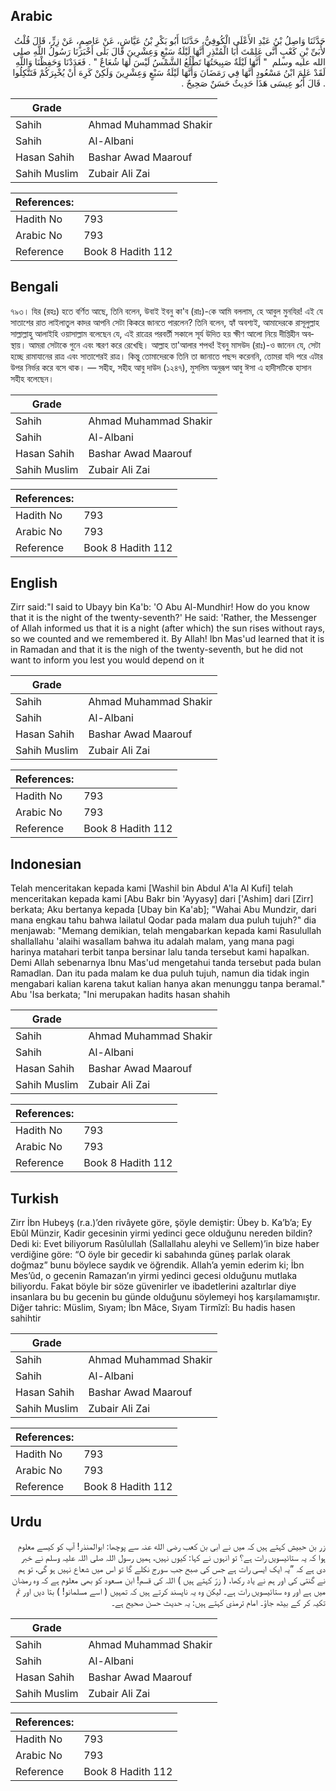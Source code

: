 ## Arabic


<div dir="rtl" lang="ar" style={{fontSize:'larger',backgroundColor:'#f8f9fa',padding:20}}>
حَدَّثَنَا وَاصِلُ بْنُ عَبْدِ الأَعْلَى الْكُوفِيُّ، حَدَّثَنَا أَبُو بَكْرِ بْنُ عَيَّاشٍ، عَنْ عَاصِمٍ، عَنْ زِرٍّ، قَالَ قُلْتُ لأُبَىِّ بْنِ كَعْبٍ أَنَّى عَلِمْتَ أَبَا الْمُنْذِرِ أَنَّهَا لَيْلَةُ سَبْعٍ وَعِشْرِينَ قَالَ بَلَى أَخْبَرَنَا رَسُولُ اللَّهِ صلى الله عليه وسلم ‏ "‏ أَنَّهَا لَيْلَةٌ صَبِيحَتُهَا تَطْلُعُ الشَّمْسُ لَيْسَ لَهَا شُعَاعٌ ‏"‏ ‏.‏ فَعَدَدْنَا وَحَفِظْنَا وَاللَّهِ لَقَدْ عَلِمَ ابْنُ مَسْعُودٍ أَنَّهَا فِي رَمَضَانَ وَأَنَّهَا لَيْلَةُ سَبْعٍ وَعِشْرِينَ وَلَكِنْ كَرِهَ أَنْ يُخْبِرَكُمْ فَتَتَّكِلُوا ‏.‏ قَالَ أَبُو عِيسَى هَذَا حَدِيثٌ حَسَنٌ صَحِيحٌ ‏.‏
</div>
<div style={{backgroundColor:'#f8f9fa',padding:20, marginBottom: 10}}><table> <thead> <tr> <th>Grade</th> <th></th> </tr> </thead> <tbody> <tr><td>Sahih</td><td>Ahmad Muhammad Shakir</td></tr><tr><td>Sahih</td><td>Al-Albani</td></tr><tr><td>Hasan Sahih</td><td>Bashar Awad Maarouf</td></tr><tr><td>Sahih Muslim</td><td>Zubair Ali Zai</td></tr></tbody></table><table> <thead> <tr> <th>References:</th> <th></th> </tr> </thead> <tbody><tr><td>Hadith No</td><td>793</td></tr><tr><td>Arabic No</td><td>793</td></tr><tr><td>Reference</td><td>Book 8 Hadith 112</td></tr></tbody></table></div>

## Bengali


<div dir="ltr" lang="bn" style={{fontSize:'larger',backgroundColor:'#f8f9fa',padding:20}}>
৭৯৩। যির (রহঃ) হতে বর্ণিত আছে, তিনি বলেন, উবাই ইবনু কা'ব (রাঃ)-কে আমি বললাম, হে আবুল মুনযির! এই যে সাতাশের রাত লাইলাতুল কাদর আপনি সেটা কিকরে জানতে পারলেন? তিনি বলেন, হ্যাঁ অবশ্যই, আমাদেরকে রাসূলুল্লাহ সাল্লাল্লাহু আলাইহি ওয়াসাল্লাম বলেছেন যে, এই রাত্রের পরবর্তী সকালে সূর্য উদিত হয় ক্ষীণ আলো নিয়ে দীপ্তিহীন অবস্থায়। আমরা সেটাকে গুনে এবং স্মরণ করে রেখেছি। আল্লাহ তা'আলার শপথ! ইবনু মাসউদ (রাঃ)-ও জানেন যে, সেটা হচ্ছে রামাযানের রাত্র এবং সাতাশেরই রাত্র। কিন্তু তোমাদেরকে তিনি তা জানাতে পছন্দ করেননি, তোমরা যদি পরে এটার উপর নির্ভর করে বসে থাক। — সহীহ, সহীহ আবু দাউদ (১২৪৭), মুসলিম অনুরূপ আবু ঈসা এ হাদীসটিকে হাসান সহীহ বলেছেন।
</div>
<div style={{backgroundColor:'#f8f9fa',padding:20, marginBottom: 10}}><table> <thead> <tr> <th>Grade</th> <th></th> </tr> </thead> <tbody> <tr><td>Sahih</td><td>Ahmad Muhammad Shakir</td></tr><tr><td>Sahih</td><td>Al-Albani</td></tr><tr><td>Hasan Sahih</td><td>Bashar Awad Maarouf</td></tr><tr><td>Sahih Muslim</td><td>Zubair Ali Zai</td></tr></tbody></table><table> <thead> <tr> <th>References:</th> <th></th> </tr> </thead> <tbody><tr><td>Hadith No</td><td>793</td></tr><tr><td>Arabic No</td><td>793</td></tr><tr><td>Reference</td><td>Book 8 Hadith 112</td></tr></tbody></table></div>

## English


<div dir="ltr" lang="en" style={{fontSize:'larger',backgroundColor:'#f8f9fa',padding:20}}>
Zirr said:"I said to Ubayy bin Ka'b: 'O Abu Al-Mundhir! How do you know that it is the night of the twenty-seventh?' He said: 'Rather, the Messenger of Allah informed us that it is a night (after which) the sun rises without rays, so we counted and we remembered it. By Allah! Ibn Mas'ud learned that it is in Ramadan and that it is the nigh of the twenty-seventh, but he did not want to inform you lest you would depend on it
</div>
<div style={{backgroundColor:'#f8f9fa',padding:20, marginBottom: 10}}><table> <thead> <tr> <th>Grade</th> <th></th> </tr> </thead> <tbody> <tr><td>Sahih</td><td>Ahmad Muhammad Shakir</td></tr><tr><td>Sahih</td><td>Al-Albani</td></tr><tr><td>Hasan Sahih</td><td>Bashar Awad Maarouf</td></tr><tr><td>Sahih Muslim</td><td>Zubair Ali Zai</td></tr></tbody></table><table> <thead> <tr> <th>References:</th> <th></th> </tr> </thead> <tbody><tr><td>Hadith No</td><td>793</td></tr><tr><td>Arabic No</td><td>793</td></tr><tr><td>Reference</td><td>Book 8 Hadith 112</td></tr></tbody></table></div>

## Indonesian


<div dir="ltr" lang="id" style={{fontSize:'larger',backgroundColor:'#f8f9fa',padding:20}}>
Telah menceritakan kepada kami [Washil bin Abdul A'la Al Kufi] telah menceritakan kepada kami [Abu Bakr bin 'Ayyasy] dari ['Ashim] dari [Zirr] berkata; Aku bertanya kepada [Ubay bin Ka'ab]; "Wahai Abu Mundzir, dari mana engkau tahu bahwa lailatul Qodar pada malam dua puluh tujuh?" dia menjawab: "Memang demikian, telah mengabarkan kepada kami Rasulullah shallallahu 'alaihi wasallam bahwa itu adalah malam, yang mana pagi harinya matahari terbit tanpa bersinar lalu tanda tersebut kami hapalkan. Demi Allah sebenarnya Ibnu Mas'ud mengetahui tanda tersebut pada bulan Ramadlan. Dan itu pada malam ke dua puluh tujuh, namun dia tidak ingin mengabari kalian karena takut kalian hanya akan menunggu tanpa beramal." Abu 'Isa berkata; "Ini merupakan hadits hasan shahih
</div>
<div style={{backgroundColor:'#f8f9fa',padding:20, marginBottom: 10}}><table> <thead> <tr> <th>Grade</th> <th></th> </tr> </thead> <tbody> <tr><td>Sahih</td><td>Ahmad Muhammad Shakir</td></tr><tr><td>Sahih</td><td>Al-Albani</td></tr><tr><td>Hasan Sahih</td><td>Bashar Awad Maarouf</td></tr><tr><td>Sahih Muslim</td><td>Zubair Ali Zai</td></tr></tbody></table><table> <thead> <tr> <th>References:</th> <th></th> </tr> </thead> <tbody><tr><td>Hadith No</td><td>793</td></tr><tr><td>Arabic No</td><td>793</td></tr><tr><td>Reference</td><td>Book 8 Hadith 112</td></tr></tbody></table></div>

## Turkish


<div dir="ltr" lang="tr" style={{fontSize:'larger',backgroundColor:'#f8f9fa',padding:20}}>
Zirr İbn Hubeyş (r.a.)’den rivâyete göre, şöyle demiştir: Übey b. Ka’b’a; Ey Ebûl Münzir, Kadir gecesinin yirmi yedinci gece olduğunu nereden bildin? Dedi ki: Evet biliyorum Rasûlullah (Sallallahu aleyhi ve Sellem)’in bize haber verdiğine göre: “O öyle bir gecedir ki sabahında güneş parlak olarak doğmaz” bunu böylece saydık ve öğrendik. Allah’a yemin ederim ki; İbn Mes’ûd, o gecenin Ramazan’ın yirmi yedinci gecesi olduğunu mutlaka biliyordu. Fakat böyle bir söze güvenirler ve ibadetlerini azaltırlar diye insanlara bu bu gecenin bu günde olduğunu söylemeyi hoş karşılamamıştır. Diğer tahric: Müslim, Sıyam; İbn Mâce, Sıyam Tirmîzî: Bu hadis hasen sahihtir
</div>
<div style={{backgroundColor:'#f8f9fa',padding:20, marginBottom: 10}}><table> <thead> <tr> <th>Grade</th> <th></th> </tr> </thead> <tbody> <tr><td>Sahih</td><td>Ahmad Muhammad Shakir</td></tr><tr><td>Sahih</td><td>Al-Albani</td></tr><tr><td>Hasan Sahih</td><td>Bashar Awad Maarouf</td></tr><tr><td>Sahih Muslim</td><td>Zubair Ali Zai</td></tr></tbody></table><table> <thead> <tr> <th>References:</th> <th></th> </tr> </thead> <tbody><tr><td>Hadith No</td><td>793</td></tr><tr><td>Arabic No</td><td>793</td></tr><tr><td>Reference</td><td>Book 8 Hadith 112</td></tr></tbody></table></div>

## Urdu


<div dir="rtl" lang="ur" style={{fontSize:'larger',backgroundColor:'#f8f9fa',padding:20}}>
زر بن حبیش کہتے ہیں کہ میں نے ابی بن کعب رضی الله عنہ سے پوچھا: ابوالمنذر! آپ کو کیسے معلوم ہوا کہ یہ ستائیسویں رات ہے؟ تو انہوں نے کہا: کیوں نہیں، ہمیں رسول اللہ صلی اللہ علیہ وسلم نے خبر دی ہے کہ ”یہ ایک ایسی رات ہے جس کی صبح جب سورج نکلے گا تو اس میں شعاع نہیں ہو گی، تو ہم نے گنتی کی اور ہم نے یاد رکھا، ( زرّ کہتے ہیں ) اللہ کی قسم! ابن مسعود کو بھی معلوم ہے کہ وہ رمضان میں ہے اور وہ ستائیسویں رات ہے۔ لیکن وہ یہ ناپسند کرتے ہیں کہ تمہیں ( اسے مسلمانو! ) بتا دیں اور تم تکیہ کر کے بیٹھ جاؤ۔ امام ترمذی کہتے ہیں: یہ حدیث حسن صحیح ہے۔
</div>
<div style={{backgroundColor:'#f8f9fa',padding:20, marginBottom: 10}}><table> <thead> <tr> <th>Grade</th> <th></th> </tr> </thead> <tbody> <tr><td>Sahih</td><td>Ahmad Muhammad Shakir</td></tr><tr><td>Sahih</td><td>Al-Albani</td></tr><tr><td>Hasan Sahih</td><td>Bashar Awad Maarouf</td></tr><tr><td>Sahih Muslim</td><td>Zubair Ali Zai</td></tr></tbody></table><table> <thead> <tr> <th>References:</th> <th></th> </tr> </thead> <tbody><tr><td>Hadith No</td><td>793</td></tr><tr><td>Arabic No</td><td>793</td></tr><tr><td>Reference</td><td>Book 8 Hadith 112</td></tr></tbody></table></div>